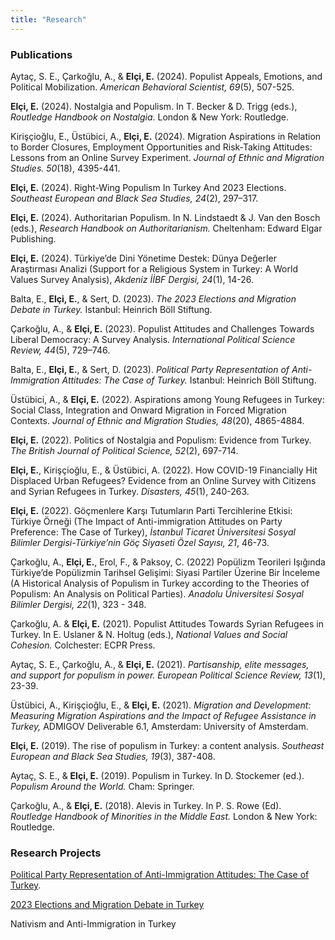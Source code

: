 ```yaml
---
title: "Research"
---
```


### Publications

Aytaç, S. E., Çarkoğlu, A., & **Elçi, E.** (2024). Populist Appeals, Emotions, and Political Mobilization. *American Behavioral Scientist, 69*(5), 507-525.

**Elçi, E.** (2024). Nostalgia and Populism. In T. Becker & D. Trigg (eds.), *Routledge Handbook on Nostalgia*. London & New York: Routledge.

Kirişçioğlu, E., Üstübici, A., **Elçi, E.** (2024). Migration Aspirations in Relation to Border Closures, Employment Opportunities and Risk-Taking Attitudes: Lessons from an Online Survey Experiment. *Journal of Ethnic and Migration Studies. 50*(18), 4395-441.

**Elçi, E.** (2024). Right-Wing Populism In Turkey And 2023 Elections. *Southeast European and Black Sea Studies, 24*(2), 297–317.

**Elçi, E.** (2024). Authoritarian Populism. In N. Lindstaedt & J. Van den Bosch (eds.), *Research Handbook on Authoritarianism.* Cheltenham: Edward Elgar Publishing.

**Elçi, E.** (2024). Türkiye’de Dini Yönetime Destek: Dünya Değerler Araştırması Analizi (Support for a Religious System in Turkey: A World Values Survey Analysis), *Akdeniz İİBF Dergisi, 24*(1), 14-26.

Balta, E., **Elçi, E.**, & Sert, D. (2023). *The 2023 Elections and Migration Debate in Turkey.* Istanbul: Heinrich Böll Stiftung.

Çarkoğlu, A., & **Elçi, E.** (2023). Populist Attitudes and Challenges Towards Liberal Democracy: A Survey Analysis. *International Political Science Review, 44*(5), 729–746.

Balta, E., **Elçi, E.**, & Sert, D. (2023). *Political Party Representation of Anti-Immigration Attitudes: The Case of Turkey.* Istanbul: Heinrich Böll Stiftung.

Üstübici, A., & **Elçi, E.** (2022). Aspirations among Young Refugees in Turkey: Social Class, Integration and Onward Migration in Forced Migration Contexts. *Journal of Ethnic and Migration Studies, 48*(20), 4865-4884.

**Elçi, E.** (2022). Politics of Nostalgia and Populism: Evidence from Turkey. *The British Journal of Political Science, 52*(2), 697-714.

**Elçi, E.**, Kirişçioğlu, E., & Üstübici, A. (2022). How COVID-19 Financially Hit Displaced Urban Refugees? Evidence from an Online Survey with Citizens and Syrian Refugees in Turkey. *Disasters, 45*(1), 240-263.

**Elçi, E.** (2022). Göçmenlere Karşı Tutumların Parti Tercihlerine Etkisi: Türkiye Örneği (The Impact of Anti-immigration Attitudes on Party Preference: The Case of Turkey), *İstanbul Ticaret Üniversitesi Sosyal Bilimler Dergisi-Türkiye’nin Göç Siyaseti Özel Sayısı, 21*, 46-73.

Çarkoğlu, A., **Elçi, E.**, Erol, F., & Paksoy, C. (2022) Popülizm Teorileri Işığında Türkiye’de Popülizmin Tarihsel Gelişimi: Siyasi Partiler Üzerine Bir İnceleme (A Historical Analysis of Populism in Turkey according to the Theories of Populism: An Analysis on Political Parties). *Anadolu Üniversitesi Sosyal Bilimler Dergisi, 22*(1), 323 - 348.

Çarkoğlu, A. & **Elçi, E.** (2021). Populist Attitudes Towards Syrian Refugees in Turkey. In E. Uslaner & N. Holtug (eds.), *National Values and Social Cohesion.* Colchester: ECPR Press.

Aytaç, S. E., Çarkoğlu, A., & **Elçi, E.** (2021). *Partisanship, elite messages, and support for populism in power. European Political Science Review, 13*(1), 23-39.

Üstübici, A., Kirişçioğlu, E., & **Elçi, E.** (2021). *Migration and Development: Measuring Migration Aspirations and the Impact of Refugee Assistance in Turkey,* ADMIGOV Deliverable 6.1, Amsterdam: University of Amsterdam.

**Elçi, E.** (2019). The rise of populism in Turkey: a content analysis. *Southeast European and Black Sea Studies, 19*(3), 387-408.

Aytaç, S. E., & **Elçi, E.** (2019). Populism in Turkey. In D. Stockemer (ed.). *Populism Around the World.* Cham: Springer.

Çarkoğlu, A., & **Elçi, E.** (2018). Alevis in Turkey. In P. S. Rowe (Ed). *Routledge Handbook of Minorities in the Middle East.* London & New York: Routledge.

### Research Projects

[Political Party Representation of Anti-Immigration Attitudes: The Case of Turkey](https://tr.boell.org/en/2023/03/03/political-party-representation-anti-immigration-attitudes).

[2023 Elections and Migration Debate in Turkey](https://tr.boell.org/en/2023/11/07/2023-elections-and-migration-debate-turkey)

Nativism and Anti-Immigration in Turkey

